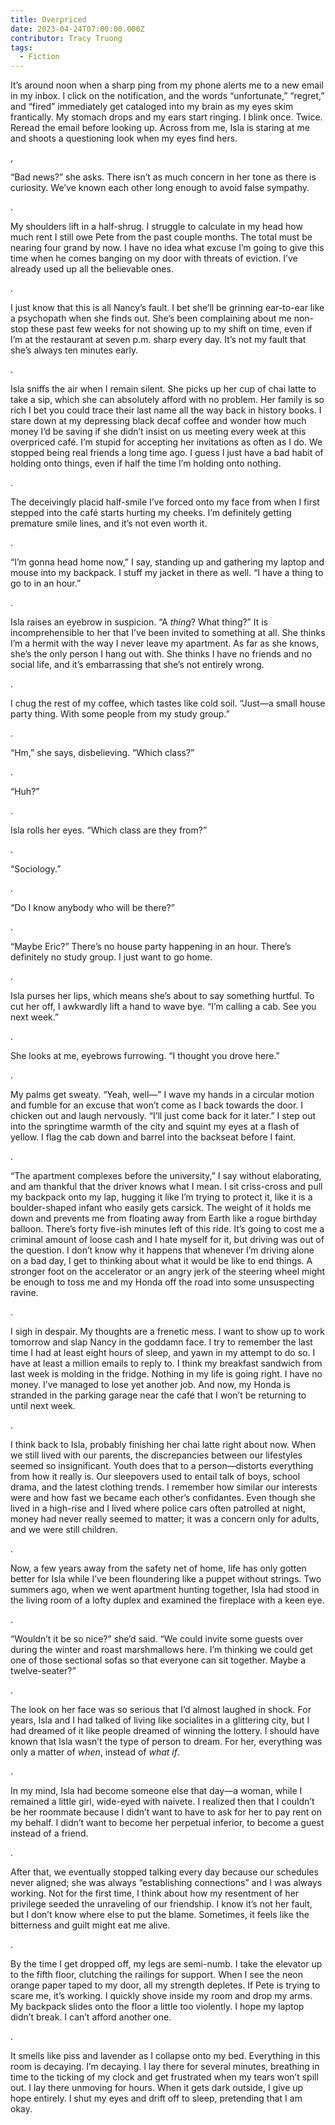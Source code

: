 ```yaml
---
title: Overpriced
date: 2023-04-24T07:00:00.000Z
contributor: Tracy Truong
tags:
  - Fiction
---
```


It’s around noon when a sharp ping from my phone alerts me to a new email in my inbox. I click on the notification, and the words “unfortunate,” “regret,” and “fired” immediately get cataloged into my brain as my eyes skim frantically. My stomach drops and my ears start ringing. I blink once. Twice. Reread the email before looking up. Across from me, Isla is staring at me and shoots a questioning look when my eyes find hers.

,

&#x9;“Bad news?” she asks. There isn’t as much concern in her tone as there is curiosity. We’ve known each other long enough to avoid false sympathy.

.

&#x9;My shoulders lift in a half-shrug. I struggle to calculate in my head how much rent I still owe Pete from the past couple months. The total must be nearing four grand by now. I have no idea what excuse I’m going to give this time when he comes banging on my door with threats of eviction. I’ve already used up all the believable ones.

.

&#x9;I just know that this is all Nancy’s fault. I bet she’ll be grinning ear-to-ear like a psychopath when she finds out. She’s been complaining about me non-stop these past few weeks for not showing up to my shift on time, even if I’m at the restaurant at seven p.m. sharp every day. It’s not my fault that she’s always ten minutes early.

.

&#x9;Isla sniffs the air when I remain silent. She picks up her cup of chai latte to take a sip, which she can absolutely afford with no problem. Her family is so rich I bet you could trace their last name all the way back in history books. I stare down at my depressing black decaf coffee and wonder how much money I’d be saving if she didn’t insist on us meeting every week at this overpriced café. I’m stupid for accepting her invitations as often as I do. We stopped being real friends a long time ago. I guess I just have a bad habit of holding onto things, even if half the time I’m holding onto nothing.

.

&#x9;The deceivingly placid half-smile I’ve forced onto my face from when I first stepped into the café starts hurting my cheeks. I’m definitely getting premature smile lines, and it’s not even worth it.

.

“I’m gonna head home now,” I say, standing up and gathering my laptop and mouse into my backpack. I stuff my jacket in there as well. “I have a thing to go to in an hour.”

.

&#x9;Isla raises an eyebrow in suspicion. “A *thing*? What thing?” It is incomprehensible to her that I’ve been invited to something at all. She thinks I’m a hermit with the way I never leave my apartment. As far as she knows, she’s the only person I hang out with. She thinks I have no friends and no social life, and it’s embarrassing that she’s not entirely wrong.

.

&#x9;I chug the rest of my coffee, which tastes like cold soil. “Just—a small house party thing. With some people from my study group.”

.

&#x9;“Hm,” she says, disbelieving. “Which class?”

.

&#x9;“Huh?”

.

&#x9;Isla rolls her eyes. “Which class are they from?”

.

&#x9;“Sociology.”

.

“Do I know anybody who will be there?”

.

“Maybe Eric?” There’s no house party happening in an hour. There’s definitely no study group. I just want to go home.

.

Isla purses her lips, which means she’s about to say something hurtful. To cut her off, I awkwardly lift a hand to wave bye. “I’m calling a cab. See you next week.”

.

She looks at me, eyebrows furrowing. “I thought you drove here.”

.

My palms get sweaty. “Yeah, well—” I wave my hands in a circular motion and fumble for an excuse that won’t come as I back towards the door. I chicken out and laugh nervously. “I’ll just come back for it later.” I step out into the springtime warmth of the city and squint my eyes at a flash of yellow. I flag the cab down and barrel into the backseat before I faint.

.

“The apartment complexes before the university,” I say without elaborating, and am thankful that the driver knows what I mean. I sit criss-cross and pull my backpack onto my lap, hugging it like I’m trying to protect it, like it is a boulder-shaped infant who easily gets carsick. The weight of it holds me down and prevents me from floating away from Earth like a rogue birthday balloon. There’s forty five-ish minutes left of this ride. It’s going to cost me a criminal amount of loose cash and I hate myself for it, but driving was out of the question. I don’t know why it happens that whenever I’m driving alone on a bad day, I get to thinking about what it would be like to end things. A stronger foot on the accelerator or an angry jerk of the steering wheel might be enough to toss me and my Honda off the road into some unsuspecting ravine.

.

I sigh in despair. My thoughts are a frenetic mess. I want to show up to work tomorrow and slap Nancy in the goddamn face. I try to remember the last time I had at least eight hours of sleep, and yawn in my attempt to do so. I have at least a million emails to reply to. I think my breakfast sandwich from last week is molding in the fridge. Nothing in my life is going right. I have no money. I’ve managed to lose yet another job. And now, my Honda is stranded in the parking garage near the café that I won’t be returning to until next week.

.

I think back to Isla, probably finishing her chai latte right about now. When we still lived with our parents, the discrepancies between our lifestyles seemed so insignificant. Youth does that to a person—distorts everything from how it really is. Our sleepovers used to entail talk of boys, school drama, and the latest clothing trends. I remember how similar our interests were and how fast we became each other’s confidantes. Even though she lived in a high-rise and I lived where police cars often patrolled at night, money had never really seemed to matter; it was a concern only for adults, and we were still children.

.

Now, a few years away from the safety net of home, life has only gotten better for Isla while I’ve been floundering like a puppet without strings. Two summers ago, when we went apartment hunting together, Isla had stood in the living room of a lofty duplex and examined the fireplace with a keen eye.

.

“Wouldn’t it be so nice?” she’d said. “We could invite some guests over during the winter and roast marshmallows here. I’m thinking we could get one of those sectional sofas so that everyone can sit together. Maybe a twelve-seater?”

.

The look on her face was so serious that I’d almost laughed in shock. For years, Isla and I had talked of living like socialites in a glittering city, but I had dreamed of it like people dreamed of winning the lottery. I should have known that Isla wasn’t the type of person to dream. For her, everything was only a matter of *when*, instead of *what if*.

.

In my mind, Isla had become someone else that day—a woman, while I remained a little girl, wide-eyed with naivete. I realized then that I couldn’t be her roommate because I didn’t want to have to ask for her to pay rent on my behalf. I didn’t want to become her perpetual inferior, to become a guest instead of a friend.

.

After that, we eventually stopped talking every day because our schedules never aligned; she was always “establishing connections” and I was always working. Not for the first time, I think about how my resentment of her privilege seeded the unraveling of our friendship. I know it’s not her fault, but I don’t know where else to put the blame. Sometimes, it feels like the bitterness and guilt might eat me alive.

.

By the time I get dropped off, my legs are semi-numb. I take the elevator up to the fifth floor, clutching the railings for support. When I see the neon orange paper taped to my door, all my strength depletes. If Pete is trying to scare me, it’s working. I quickly shove inside my room and drop my arms. My backpack slides onto the floor a little too violently. I hope my laptop didn’t break. I can’t afford another one.

.

&#x9;It smells like piss and lavender as I collapse onto my bed. Everything in this room is decaying. I’m decaying. I lay there for several minutes, breathing in time to the ticking of my clock and get frustrated when my tears won’t spill out. I lay there unmoving for hours. When it gets dark outside, I give up hope entirely. I shut my eyes and drift off to sleep, pretending that I am okay.
